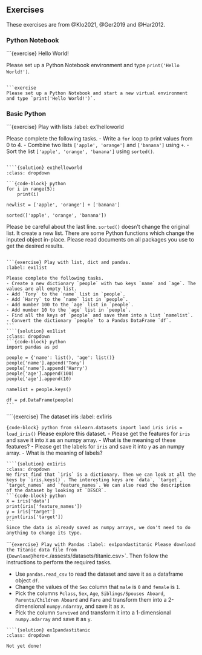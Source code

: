 ## Exercises 
These exercises are from @Klo2021, @Ger2019 and @Har2012. 

### Python Notebook

```{exercise} Hello World!

Please set up a Python Notebook environment and type `print('Hello World!')`.
```

```exercise

Please set up a Python Notebook and start a new virtual environment and type `print('Hello World!')`.
```

<!-- 
## Python Notebook

### dd
{cite:p}`Klo2021` -->

### Basic Python 

```{exercise} Play with lists
:label: ex1helloworld

Please complete the following tasks.
- Write a `for` loop to print values from 0 to 4.
- Combine two lists `['apple', 'orange']` and `['banana']` using `+`.
- Sort the list `['apple', 'orange', 'banana']` using `sorted()`.
```

````{solution} ex1helloworld
:class: dropdown

```{code-block} python
for i in range(5):
    print(i)

newlist = ['apple', 'orange'] + ['banana']

sorted(['apple', 'orange', 'banana'])
```

Please be careful about the last line. `sorted()` doesn't change the original list. It create a new list. There are some Python functions which change the inputed object in-place. Please read documents on all packages you use to get the desired results.
````

```{exercise} Play with list, dict and pandas.
:label: ex1list

Please complete the following tasks.
- Create a new dictionary `people` with two keys `name` and `age`. The values are all empty list.
- Add `Tony` to the `name` list in `people`. 
- Add `Harry` to the `name` list in `people`.
- Add number 100 to the `age` list in `people`.
- Add number 10 to the `age` list in `people`.
- Find all the keys of `people` and save them into a list `namelist`.
- Convert the dictionary `people` to a Pandas DataFrame `df`.
```
````{solution} ex1list
:class: dropdown
```{code-block} python
import pandas as pd

people = {'name': list(), 'age': list()}
people['name'].append('Tony')
people['name'].append('Harry')
people['age'].append(100)
people['age'].append(10)

namelist = people.keys()

df = pd.DataFrame(people)
```
````



````{exercise} The dataset iris
:label: ex1iris

```{code-block} python
from sklearn.datasets import load_iris
iris = load_iris()
```
Please explore this dataset.
- Please get the features for `iris` and save it into `X` as an numpy array.
- What is the meaning of these features?
- Please get the labels for `iris` and save it into `y` as an numpy array.
- What is the meaning of labels?
````  
````{solution} ex1iris
:class: dropdown
We first find that `iris` is a dictionary. Then we can look at all the keys by `iris.keys()`. The interesting keys are `data`, `target`, `target_names` and `feature_names`. We can also read the description of the dataset by looking at `DESCR`. 
```{code-block} python
X = iris['data']
print(iris['feature_names'])
y = iris['target']
print(iris['target'])
```
Since the data is already saved as numpy arrays, we don't need to do anything to change its type.
````

````{exercise} Play with Pandas
:label: ex1pandastitanic
Please download the Titanic data file from {Download}`here<./assests/datasets/titanic.csv>`. Then follow the instructions to perform the required tasks.

- Use `pandas.read_csv` to read the dataset and save it as a dataframe object `df`.
- Change the values of the `Sex` column that `male` is `0` and `female` is `1`. 
- Pick the columns `Pclass`, `Sex`, `Age`, `Siblings/Spouses Aboard`, `Parents/Children Aboard` and `Fare` and transform them into a 2-dimensional `numpy.ndarray`, and save it as `X`.
- Pick the column `Survived` and transform it into a 1-dimensional `numpy.ndarray` and save it as `y`.
````
````{solution} ex1pandastitanic
:class: dropdown

Not yet done!
````

